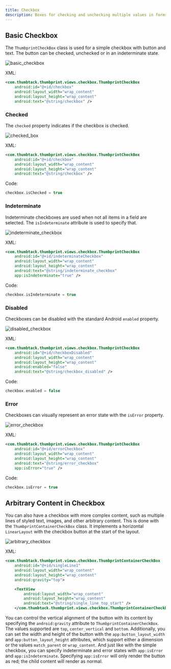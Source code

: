 ```yaml
---
title: Checkbox
description: Boxes for checking and unchecking multiple values in forms.
---
```



<ComponentHeader data={props.data} />

## Basic Checkbox

The `ThumbprintCheckBox` class is used for a simple checkbox with button and text. The button can be checked, unchecked or in an indeterminate state.

![basic_checkbox](https://user-images.githubusercontent.com/11261709/131582174-5ceec397-2291-4faf-b128-273b863ac4ee.png)

XML:
```xml
<com.thumbtack.thumbprint.views.checkbox.ThumbprintCheckBox
    android:id="@+id/checkbox"
    android:layout_width="wrap_content"
    android:layout_height="wrap_content"
    android:text="@string/checkbox" />
```

### Checked

The `checked` property indicates if the checkbox is checked.

![checked_box](https://user-images.githubusercontent.com/11261709/131582343-88530ffe-456e-433d-934b-70d070c2f3a0.png)

XML:
```xml
<com.thumbtack.thumbprint.views.checkbox.ThumbprintCheckBox
    android:id="@+id/checkbox"
    android:layout_width="wrap_content"
    android:layout_height="wrap_content"
    android:text="@string/checkbox" />
```

Code:
```kotlin
checkbox.isChecked = true
```

### Indeterminate

Indeterminate checkboxes are used when not all items in a field are selected. The `isIndeterminate` attribute is used to specify that.

![indeterminate_checkbox](https://user-images.githubusercontent.com/11261709/131582480-5454848d-a0a1-49cc-b52e-df75b54223ac.png)

XML:
```xml
<com.thumbtack.thumbprint.views.checkbox.ThumbprintCheckBox
    android:id="@+id/indeterminateCheckbox"
    android:layout_width="wrap_content"
    android:layout_height="wrap_content"
    android:text="@string/indeterminate_checkbox"
    app:isIndeterminate="true" />
```

Code:
```kotlin
checkbox.isIndeterminate = true
```

### Disabled

Checkboxes can be disabled with the standard Android `enabled` property.

![disabled_checkbox](https://user-images.githubusercontent.com/11261709/131582651-f0a79ec2-d6d2-4aef-bf97-c0e31902c7b0.png)

XML:
```xml
<com.thumbtack.thumbprint.views.checkbox.ThumbprintCheckBox
    android:id="@+id/checkboxDisabled"
    android:layout_width="wrap_content"
    android:layout_height="wrap_content"
    android:enabled="false"
    android:text="@string/checkbox_disabled" />
```

Code:
```kotlin
checkbox.enabled = false
```

### Error

Checkboxes can visually represent an error state with the `isError` property.

![error_checkbox](https://user-images.githubusercontent.com/11261709/131582759-8e137fbf-4ded-45b4-9aad-1c643ea3b238.png)

XML:
```xml
<com.thumbtack.thumbprint.views.checkbox.ThumbprintCheckBox
    android:id="@+id/errorCheckbox"
    android:layout_width="wrap_content"
    android:layout_height="wrap_content"
    android:text="@string/error_checkbox"
    app:isError="true" />
```

Code:
```kotlin
checkbox.isError = true
```

## Arbitrary Content in Checkbox

You can also have a checkbox with more complex content, such as multiple lines of styled text, images, and other arbitrary content. This is done with the `ThumbprintContainerCheckBox` class. It implements a horizontal `LinearLayout` with the checkbox button at the start of the layout.

![arbitrary_checkbox](https://user-images.githubusercontent.com/11261709/131582910-86e357d9-52a5-4985-a8b6-b0404b044ecb.png)

XML:
```xml
<com.thumbtack.thumbprint.views.checkbox.ThumbprintContainerCheckBox
    android:id="@+id/singleLine1"
    android:layout_width="wrap_content"
    android:layout_height="wrap_content"
    android:gravity="top">

    <TextView
        android:layout_width="wrap_content"
        android:layout_height="wrap_content"
        android:text="@string/single_line_top_start" />
    </com.thumbtack.thumbprint.views.checkbox.ThumbprintContainerCheckBox>
```

You can control the vertical alignment of the button with its content by specifying the `android:gravity` attribute to `ThumbprintContainerCheckBox`. The values supported are `top`, `center_vertical` and `bottom`. Additionally, you can set the width and height of the button with the `app:button_layout_width` and `app:button_layout_height` attributes, which support either a dimension or the values `match_parent` or `wrap_content`. And just like with the simple checkbox, you can specify indeterminate and error states with `app:isError` and `app:isIndeterminate`. Specifying `app:isError` will only render the button as red; the child content will render as normal.

